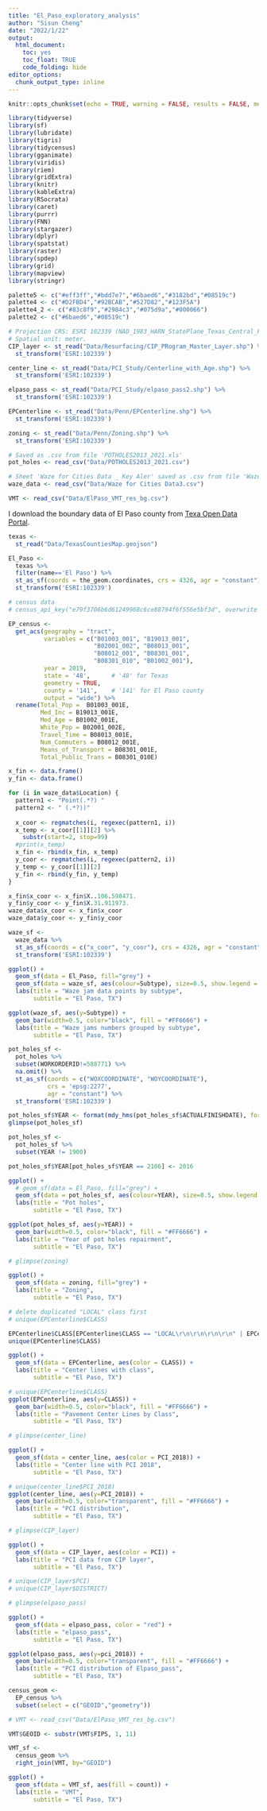 ```yaml
---
title: "El_Paso_exploratory_analysis"
author: "Sisun Cheng"
date: "2022/1/22"
output: 
  html_document:
    toc: yes
    toc_float: TRUE
    code_folding: hide
editor_options: 
  chunk_output_type: inline
---
```


```r
knitr::opts_chunk$set(echo = TRUE, warning = FALSE, results = FALSE, message = FALSE)
```


```r
library(tidyverse)
library(sf)
library(lubridate)
library(tigris)
library(tidycensus)
library(gganimate)
library(viridis)
library(riem)
library(gridExtra)
library(knitr)
library(kableExtra)
library(RSocrata)
library(caret)
library(purrr)
library(FNN)
library(stargazer)
library(dplyr)
library(spatstat)
library(raster)
library(spdep)
library(grid)
library(mapview)
library(stringr)

palette5 <- c("#eff3ff","#bdd7e7","#6baed6","#3182bd","#08519c")
palette4 <- c("#D2FBD4","#92BCAB","#527D82","#123F5A")
palette4_2 <- c("#83c8f9","#2984c3","#075d9a","#000066")
palette2 <- c("#6baed6","#08519c")

```


```r
# Projection CRS: ESRI 102339 (NAD_1983_HARN_StatePlane_Texas_Central_FIPS_4205). 
# Spatial unit: meter.
CIP_layer <- st_read("Data/Resurfacing/CIP_PRogram_Master_Layer.shp") %>%
  st_transform('ESRI:102339')

center_line <- st_read("Data/PCI_Study/Centerline_with_Age.shp") %>%
  st_transform('ESRI:102339')

elpaso_pass <- st_read("Data/PCI_Study/elpaso_pass2.shp") %>%
  st_transform('ESRI:102339')

EPCenterline <- st_read("Data/Penn/EPCenterline.shp") %>%
  st_transform('ESRI:102339')

zoning <- st_read("Data/Penn/Zoning.shp") %>%
  st_transform('ESRI:102339')

# Saved as .csv from file 'POTHOLES2013_2021.xls'
pot_holes <- read_csv("Data/POTHOLES2013_2021.csv")

# Sheet 'Waze for Cities Data _ Key Aler' saved as .csv from file 'Waze for Cities Data _ Key Alerts Dashboard_Traffic Alerts_Table.xlsx'
waze_data <- read_csv("Data/Waze for Cities Data3.csv")

VMT <- read_csv("Data/ElPaso_VMT_res_bg.csv")

```

I download the boundary data of El Paso county from [Texa Open Data Portal](https://data.texas.gov/dataset/Texas-Counties-Map/48ag-x9aa). 

```r
texas <-
  st_read("Data/TexasCountiesMap.geojson")

El_Paso <-
  texas %>%
  filter(name=='El Paso') %>%
  st_as_sf(coords = the_geom.coordinates, crs = 4326, agr = "constant") %>%
  st_transform('ESRI:102339')

```


```r
# census data
# census_api_key("e79f3706b6d61249968c6ce88794f6f556e5bf3d", overwrite = TRUE)

EP_census <- 
  get_acs(geography = "tract", 
          variables = c("B01003_001", "B19013_001", 
                        "B02001_002", "B08013_001",
                        "B08012_001", "B08301_001", 
                        "B08301_010", "B01002_001"), 
          year = 2019, 
          state = '48',      # '48' for Texas
          geometry = TRUE, 
          county = '141',    # '141' for El Paso county
          output = "wide") %>%
  rename(Total_Pop =  B01003_001E,
         Med_Inc = B19013_001E,
         Med_Age = B01002_001E,
         White_Pop = B02001_002E,
         Travel_Time = B08013_001E,
         Num_Commuters = B08012_001E,
         Means_of_Transport = B08301_001E,
         Total_Public_Trans = B08301_010E)

```


```r
x_fin <- data.frame()
y_fin <- data.frame()

for (i in waze_data$Location) {
  pattern1 <- "Point(.*?) "
  pattern2 <- " (.*?))"
  
  x_coor <- regmatches(i, regexec(pattern1, i))
  x_temp <- x_coor[[1]][2] %>%
    substr(start=2, stop=99)
  #print(x_temp)
  x_fin <- rbind(x_fin, x_temp)
  y_coor <- regmatches(i, regexec(pattern2, i))
  y_temp <- y_coor[[1]][2]
  y_fin <- rbind(y_fin, y_temp)
} 

x_fin$x_coor <- x_fin$X..106.598471.
y_fin$y_coor <- y_fin$X.31.911973.
waze_data$x_coor <- x_fin$x_coor
waze_data$y_coor <- y_fin$y_coor
```


```r
waze_sf <-
  waze_data %>%
  st_as_sf(coords = c("x_coor", "y_coor"), crs = 4326, agr = "constant") %>%
  st_transform('ESRI:102339')

ggplot() +
  geom_sf(data = El_Paso, fill="grey") +
  geom_sf(data = waze_sf, aes(colour=Subtype), size=0.5, show.legend = "point") +
  labs(title = "Waze jam data points by subtype",
       subtitle = "El Paso, TX")

ggplot(waze_sf, aes(y=Subtype)) + 
  geom_bar(width=0.5, color="black", fill = "#FF6666") +
  labs(title = "Waze jams numbers grouped by subtype",
       subtitle = "El Paso, TX")
```


```r
pot_holes_sf <-
  pot_holes %>%
  subset(WORKORDERID!=588771) %>%
  na.omit() %>%
  st_as_sf(coords = c("WOXCOORDINATE", "WOYCOORDINATE"), 
           crs = 'epsg:2277', 
           agr = "constant") %>%
  st_transform('ESRI:102339')

```


```r
pot_holes_sf$YEAR <- format(mdy_hms(pot_holes_sf$ACTUALFINISHDATE), format='%Y')
glimpse(pot_holes_sf)

pot_holes_sf <-
  pot_holes_sf %>%
  subset(YEAR != 1900)

pot_holes_sf$YEAR[pot_holes_sf$YEAR == 2106] <- 2016

ggplot() +
  # geom_sf(data = El_Paso, fill="grey") +
  geom_sf(data = pot_holes_sf, aes(colour=YEAR), size=0.5, show.legend = "point") +
  labs(title = "Pot holes",
       subtitle = "El Paso, TX")

ggplot(pot_holes_sf, aes(y=YEAR)) + 
  geom_bar(width=0.5, color="black", fill = "#FF6666") +
  labs(title = "Year of pot holes repairment",
       subtitle = "El Paso, TX")

```


```r
# glimpse(zoning)

ggplot() +
  geom_sf(data = zoning, fill="grey") +
  labs(title = "Zoning",
       subtitle = "El Paso, TX")
```


```r
# delete duplicated "LOCAL" class first
# unique(EPCenterline$CLASS)

EPCenterline$CLASS[EPCenterline$CLASS == "LOCAL\r\n\r\n\r\n\r\n" | EPCenterline$CLASS == "LOCAL\r\n\r\n" | EPCenterline$CLASS == "LOCAL\r\n" | EPCenterline$CLASS == "LOCAL\r\n\r\n\r\n"] <- "LOCAL"
unique(EPCenterline$CLASS)

ggplot() +
  geom_sf(data = EPCenterline, aes(color = CLASS)) +
  labs(title = "Center lines with class",
       subtitle = "El Paso, TX")

# unique(EPCenterline$CLASS)
ggplot(EPCenterline, aes(y=CLASS)) + 
  geom_bar(width=0.5, color="black", fill = "#FF6666") +
  labs(title = "Pavement Center Lines by Class",
       subtitle = "El Paso, TX")

```


```r
# glimpse(center_line)

ggplot() +
  geom_sf(data = center_line, aes(color = PCI_2018)) +
  labs(title = "Center line with PCI 2018",
       subtitle = "El Paso, TX")

# unique(center_line$PCI_2018)
ggplot(center_line, aes(y=PCI_2018)) + 
  geom_bar(width=0.5, color="transparent", fill = "#FF6666") +
  labs(title = "PCI distribution",
       subtitle = "El Paso, TX")
```


```r
# glimpse(CIP_layer)

ggplot() +
  geom_sf(data = CIP_layer, aes(color = PCI)) +
  labs(title = "PCI data from CIP layer",
       subtitle = "El Paso, TX")

# unique(CIP_layer$PCI)
# unique(CIP_layer$DISTRICT)

```


```r
# glimpse(elpaso_pass)

ggplot() +
  geom_sf(data = elpaso_pass, color = "red") +
  labs(title = "elpaso_pass",
       subtitle = "El Paso, TX")

ggplot(elpaso_pass, aes(y=pci_2018)) + 
  geom_bar(width=0.5, color="transparent", fill = "#FF6666") +
  labs(title = "PCI distribution of Elpaso_pass",
       subtitle = "El Paso, TX")
```


```r
census_geom <-
  EP_census %>%
  subset(select = c("GEOID","geometry"))

# VMT <- read_csv("Data/ElPaso_VMT_res_bg.csv")

VMT$GEOID <- substr(VMT$FIPS, 1, 11)

VMT_sf <-
  census_geom %>%
  right_join(VMT, by="GEOID") 

ggplot() +
  geom_sf(data = VMT_sf, aes(fill = count)) +
  labs(title = "VMT",
       subtitle = "El Paso, TX")
  
```



